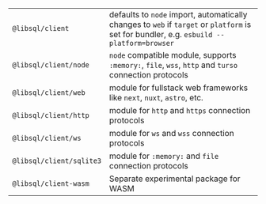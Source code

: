 |                          |                                                                                                                                           |
| :----------------------- | :---------------------------------------------------------------------------------------------------------------------------------------- |
| `@libsql/client`         | defaults to `node` import, automatically changes to `web` if `target` or `platform` is set for bundler, e.g. `esbuild --platform=browser` |
| `@libsql/client/node`    | `node` compatible module, supports `:memory:`, `file`, `wss`, `http` and `turso` connection protocols                                     |
| `@libsql/client/web`     | module for fullstack web frameworks like `next`, `nuxt`, `astro`, etc.                                                                    |
| `@libsql/client/http`    | module for `http` and `https` connection protocols                                                                                        |
| `@libsql/client/ws`      | module for `ws` and `wss` connection protocols                                                                                            |
| `@libsql/client/sqlite3` | module for `:memory:` and `file` connection protocols                                                                                     |
| `@libsql/client-wasm`    | Separate experimental package for WASM                                                                                                    |
